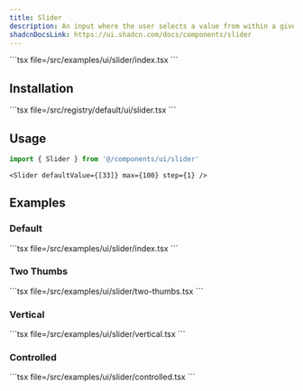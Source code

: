 ```yaml
---
title: Slider
description: An input where the user selects a value from within a given range.
shadcnDocsLink: https://ui.shadcn.com/docs/components/slider
---
```


<ComponentPreview component="slider">
  ```tsx file=<rootDir>/src/examples/ui/slider/index.tsx
  ```
</ComponentPreview>

## Installation

<Installation component="slider">
  ```tsx file=<rootDir>/src/registry/default/ui/slider.tsx
  ```
</Installation>

## Usage

```ts
import { Slider } from '@/components/ui/slider'
```

```tsx
<Slider defaultValue={[33]} max={100} step={1} />
```

## Examples

### Default

<ComponentPreview component="slider" example="default">
  ```tsx file=<rootDir>/src/examples/ui/slider/index.tsx
  ```
</ComponentPreview>

### Two Thumbs

<ComponentPreview component="slider" example="two-thumbs">
  ```tsx file=<rootDir>/src/examples/ui/slider/two-thumbs.tsx
  ```
</ComponentPreview>

### Vertical

<ComponentPreview component="slider" example="vertical">
  ```tsx file=<rootDir>/src/examples/ui/slider/vertical.tsx
  ```
</ComponentPreview>

### Controlled

<ComponentPreview component="slider" example="controlled">
  ```tsx file=<rootDir>/src/examples/ui/slider/controlled.tsx
  ```
</ComponentPreview>